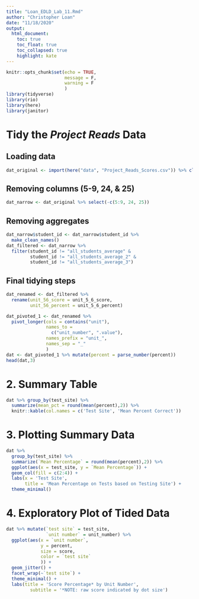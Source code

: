 ```yaml
---
title: "Loan_EDLD_Lab_11.Rmd"
author: "Christopher Loan"
date: "11/18/2020"
output: 
  html_document:
    toc: true
    toc_float: true
    toc_collapsed: true
    highlight: kate
---
```


```r
knitr::opts_chunk$set(echo = TRUE,
                      message = F,
                      warning = F 
                      )
library(tidyverse)
library(rio)
library(here)
library(janitor)
```

# Tidy the *Project Reads* Data

## Loading data

```r
dat_original <- import(here("data", "Project_Reads_Scores.csv")) %>% clean_names()
```

## Removing columns (5-9, 24, & 25)

```r
dat_narrow <- dat_original %>% select(-c(5:9, 24, 25))
```

## Removing aggregates

```r
dat_narrow$student_id <- dat_narrow$student_id %>% 
  make_clean_names()
dat_filtered <- dat_narrow %>% 
  filter(student_id != "all_students_average" & 
         student_id != "all_students_average_2" &
         student_id != "all_students_average_3") 
```

## Final tidying steps

```r
dat_renamed <- dat_filtered %>% 
  rename(unit_56_score = unit_5_6_score,
         unit_56_percent = unit_5_6_percent) 

dat_pivoted_1 <- dat_renamed %>% 
  pivot_longer(cols = contains("unit"), 
               names_to = 
                 c("unit_number", ".value"),
               names_prefix = "unit_",
               names_sep = "_"
               )
dat <- dat_pivoted_1 %>% mutate(percent = parse_number(percent))
head(dat,3)
```

# 2. Summary Table

```r
dat %>% group_by(test_site) %>% 
  summarize(mean_pct = round(mean(percent),2)) %>% 
  knitr::kable(col.names = c('Test Site', 'Mean Percent Correct'))
```

# 3. Plotting Summary Data

```r
dat %>% 
  group_by(test_site) %>% 
  summarize(`Mean Percentage` = round(mean(percent),2)) %>%
  ggplot(aes(x = test_site, y = `Mean Percentage`)) + 
  geom_col(fill = c(2:4)) + 
  labs(x = 'Test Site', 
       title = 'Mean Percentage on Tests based on Testing Site') +
  theme_minimal() 
```

# 4. Exploratory Plot of Tided Data

```r
dat %>% mutate(`test site` = test_site,
               `unit number` = unit_number) %>% 
  ggplot(aes(x = `unit number`,
             y = percent,
             size = score,
             color = `test site`
             )) +
  geom_jitter() +
  facet_wrap(~`test site`) + 
  theme_minimal() + 
  labs(title = 'Score Percentage* by Unit Number',
         subtitle = '*NOTE: raw score indicated by dot size')
```
